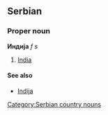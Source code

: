==Serbian==
===Proper noun===
'''Индија''' ''f s''
#[[India]]
====See also====
*[[Indija]]
[[Category:Serbian country nouns]]